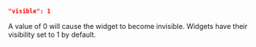 ```json
"visible": 1
```
A value of 0 will cause the widget to become invisible. Widgets have their visibility set to 1 by default.

